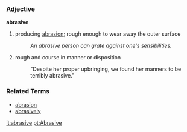 ===Adjective===
'''abrasive'''

#producing [[abrasion]]; rough enough to wear away the outer surface
#:''An abrasive person can grate against one's sensibilities.''
#rough and course in manner or disposition
#:"Despite her proper upbringing, we found her manners to be terribly abrasive."

===Related Terms===
*[[abrasion]]
*[[abrasively]]

[[it:abrasive]]
[[pt:Abrasive]]